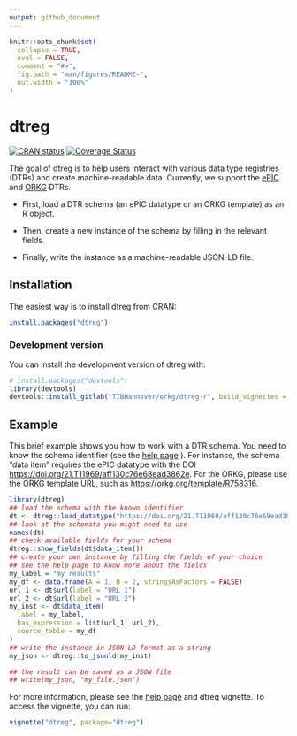 ```yaml
---
output: github_document
---
```


<!-- README.md is generated from README.Rmd. Please edit that file -->

```r
knitr::opts_chunk$set(
  collapse = TRUE,
  eval = FALSE,
  comment = "#>",
  fig.path = "man/figures/README-",
  out.width = "100%"
)
```

# dtreg

<!-- badges: start -->
[![CRAN status](https://www.r-pkg.org/badges/version/dtreg)](https://CRAN.R-project.org/package=dtreg)
[![Coverage Status](https://coveralls.io/repos/github/OlgaLezhnina/dtreg_R/badge.svg?branch=master)](https://coveralls.io/github/OlgaLezhnina/dtreg_R?branch=master)
<!-- badges: end -->

The goal of dtreg is to help users interact with various data type registries (DTRs) and create machine-readable data.
Currently, we support the [ePIC](https://fc4e-t4-3.github.io/) and [ORKG](https://orkg.org/) DTRs.

* First, load a DTR schema (an ePIC datatype or an ORKG template) as an R object.

* Then, create a new instance of the schema by filling in the relevant fields.

* Finally, write the instance as a machine-readable JSON-LD file.   

## Installation

The easiest way is to install dtreg from CRAN:

``` r
install.packages("dtreg")
```
### Development version

You can install the development version of dtreg with:

``` r
# install.packages("devtools")
library(devtools)
devtools::install_gitlab("TIBHannover/orkg/dtreg-r", build_vignettes = TRUE)
```

## Example

This brief example shows you how to work with a DTR schema.
You need to know the schema identifier (see the [help page](https://reborn.orkg.org/pages/help) ).
For instance, the schema "data item" requires the ePIC datatype with the DOI <https://doi.org/21.T11969/aff130c76e68ead3862e>.
For the ORKG, please use the ORKG template URL, such as <https://orkg.org/template/R758316>.

```r
library(dtreg)
## load the schema with the known identifier
dt <- dtreg::load_datatype("https://doi.org/21.T11969/aff130c76e68ead3862e")
## look at the schemata you might need to use
names(dt)
## check available fields for your schema
dtreg::show_fields(dt$data_item())
## create your own instance by filling the fields of your choice
## see the help page to know more about the fields
my_label = "my results"
my_df <- data.frame(A = 1, B = 2, stringsAsFactors = FALSE)
url_1 <- dt$url(label = "URL_1")
url_2 <- dt$url(label = "URL_2")
my_inst <- dt$data_item(
  label = my_label,
  has_expression = list(url_1, url_2),
  source_table = my_df
)
## write the instance in JSON-LD format as a string
my_json <- dtreg::to_jsonld(my_inst)

## the result can be saved as a JSON file
## write(my_json, "my_file.json")
```

For more information, please see the [help page](https://reborn.orkg.org/pages/help) and dtreg vignette. To access the vignette, you can run: 

```r
vignette("dtreg", package="dtreg")
```
